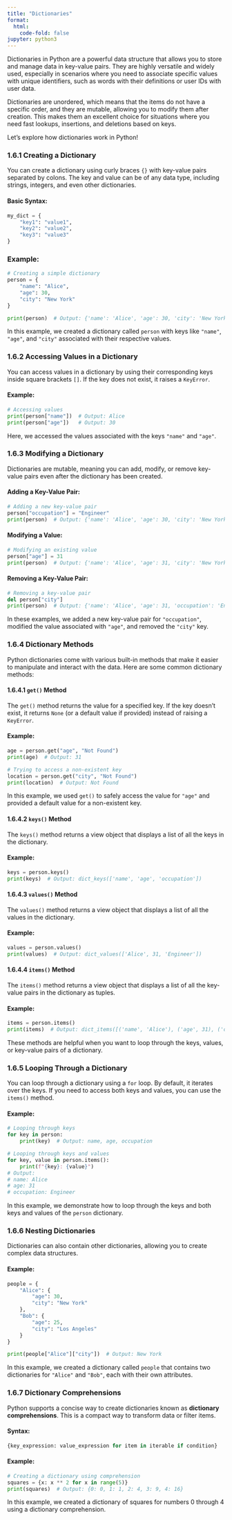 ```yaml
---
title: "Dictionaries"
format:
  html:
    code-fold: false
jupyter: python3
---
```



Dictionaries in Python are a powerful data structure that allows you to store and manage data in key-value pairs. They are highly versatile and widely used, especially in scenarios where you need to associate specific values with unique identifiers, such as words with their definitions or user IDs with user data.

Dictionaries are unordered, which means that the items do not have a specific order, and they are mutable, allowing you to modify them after creation. This makes them an excellent choice for situations where you need fast lookups, insertions, and deletions based on keys.

Let’s explore how dictionaries work in Python!



### 1.6.1 Creating a Dictionary

You can create a dictionary using curly braces `{}` with key-value pairs separated by colons. The key and value can be of any data type, including strings, integers, and even other dictionaries.

#### Basic Syntax:
```python
my_dict = {
    "key1": "value1",
    "key2": "value2",
    "key3": "value3"
}
```

### Example:
```python
# Creating a simple dictionary
person = {
    "name": "Alice",
    "age": 30,
    "city": "New York"
}

print(person)  # Output: {'name': 'Alice', 'age': 30, 'city': 'New York'}
```

In this example, we created a dictionary called `person` with keys like `"name"`, `"age"`, and `"city"` associated with their respective values.



### 1.6.2 Accessing Values in a Dictionary

You can access values in a dictionary by using their corresponding keys inside square brackets `[]`. If the key does not exist, it raises a `KeyError`.

#### Example:
```python
# Accessing values
print(person["name"])  # Output: Alice
print(person["age"])   # Output: 30
```

Here, we accessed the values associated with the keys `"name"` and `"age"`.



### 1.6.3 Modifying a Dictionary

Dictionaries are mutable, meaning you can add, modify, or remove key-value pairs even after the dictionary has been created.

#### Adding a Key-Value Pair:
```python
# Adding a new key-value pair
person["occupation"] = "Engineer"
print(person)  # Output: {'name': 'Alice', 'age': 30, 'city': 'New York', 'occupation': 'Engineer'}
```

#### Modifying a Value:
```python
# Modifying an existing value
person["age"] = 31
print(person)  # Output: {'name': 'Alice', 'age': 31, 'city': 'New York', 'occupation': 'Engineer'}
```

#### Removing a Key-Value Pair:
```python
# Removing a key-value pair
del person["city"]
print(person)  # Output: {'name': 'Alice', 'age': 31, 'occupation': 'Engineer'}
```

In these examples, we added a new key-value pair for `"occupation"`, modified the value associated with `"age"`, and removed the `"city"` key.



### 1.6.4 Dictionary Methods

Python dictionaries come with various built-in methods that make it easier to manipulate and interact with the data. Here are some common dictionary methods:

#### 1.6.4.1 `get()` Method

The `get()` method returns the value for a specified key. If the key doesn’t exist, it returns `None` (or a default value if provided) instead of raising a `KeyError`.

#### Example:
```python
age = person.get("age", "Not Found")
print(age)  # Output: 31

# Trying to access a non-existent key
location = person.get("city", "Not Found")
print(location)  # Output: Not Found
```

In this example, we used `get()` to safely access the value for `"age"` and provided a default value for a non-existent key.

#### 1.6.4.2 `keys()` Method

The `keys()` method returns a view object that displays a list of all the keys in the dictionary.

#### Example:
```python
keys = person.keys()
print(keys)  # Output: dict_keys(['name', 'age', 'occupation'])
```

#### 1.6.4.3 `values()` Method

The `values()` method returns a view object that displays a list of all the values in the dictionary.

#### Example:
```python
values = person.values()
print(values)  # Output: dict_values(['Alice', 31, 'Engineer'])
```

#### 1.6.4.4 `items()` Method

The `items()` method returns a view object that displays a list of all the key-value pairs in the dictionary as tuples.

#### Example:
```python
items = person.items()
print(items)  # Output: dict_items([('name', 'Alice'), ('age', 31), ('occupation', 'Engineer')])
```

These methods are helpful when you want to loop through the keys, values, or key-value pairs of a dictionary.



### 1.6.5 Looping Through a Dictionary

You can loop through a dictionary using a `for` loop. By default, it iterates over the keys. If you need to access both keys and values, you can use the `items()` method.

#### Example:
```python
# Looping through keys
for key in person:
    print(key)  # Output: name, age, occupation

# Looping through keys and values
for key, value in person.items():
    print(f"{key}: {value}")
# Output:
# name: Alice
# age: 31
# occupation: Engineer
```

In this example, we demonstrate how to loop through the keys and both keys and values of the `person` dictionary.



### 1.6.6 Nesting Dictionaries

Dictionaries can also contain other dictionaries, allowing you to create complex data structures.

#### Example:
```python
people = {
    "Alice": {
        "age": 30,
        "city": "New York"
    },
    "Bob": {
        "age": 25,
        "city": "Los Angeles"
    }
}

print(people["Alice"]["city"])  # Output: New York
```

In this example, we created a dictionary called `people` that contains two dictionaries for `"Alice"` and `"Bob"`, each with their own attributes.



### 1.6.7 Dictionary Comprehensions

Python supports a concise way to create dictionaries known as **dictionary comprehensions**. This is a compact way to transform data or filter items.

#### Syntax:
```python
{key_expression: value_expression for item in iterable if condition}
```

#### Example:
```python
# Creating a dictionary using comprehension
squares = {x: x ** 2 for x in range(5)}
print(squares)  # Output: {0: 0, 1: 1, 2: 4, 3: 9, 4: 16}
```

In this example, we created a dictionary of squares for numbers 0 through 4 using a dictionary comprehension.
